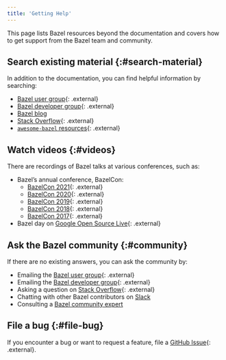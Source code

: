 ```yaml
---
title: 'Getting Help'
---
```


This page lists Bazel resources beyond the documentation and covers how to get
support from the Bazel team and community.

## Search existing material {:#search-material}

In addition to the documentation, you can find helpful information by searching:

* [Bazel user group](https://groups.google.com/g/bazel-discuss){: .external}
* [Bazel developer group](https://groups.google.com/g/bazel-dev){: .external}
* [Bazel blog](https://blog.bazel.build/)
* [Stack Overflow](https://stackoverflow.com/questions/tagged/bazel){: .external}
* [`awesome-bazel` resources](https://github.com/jin/awesome-bazel){: .external}

## Watch videos {:#videos}

There are recordings of Bazel talks at various conferences, such as:

* Bazel’s annual conference, BazelCon:
  * [BazelCon 2021](https://www.youtube.com/playlist?list=PLxNYxgaZ8Rsc3auKhtfIB4qXAYf7whEux){: .external}
  * [BazelCon 2020](https://www.youtube.com/playlist?list=PLxNYxgaZ8RseRybXNbopHRv6-wGmFr04n){: .external}
  * [BazelCon 2019](https://youtu.be/eymphDN7No4?t=PLxNYxgaZ8Rsf-7g43Z8LyXct9ax6egdSj){: .external}
  * [BazelCon 2018](https://youtu.be/DVYRg6b2UBo?t=PLxNYxgaZ8Rsd3Nmvl1W1B4I6nK1674ezp){: .external}
  * [BazelCon 2017](https://youtu.be/3eFllvz8_0k?t=PLxNYxgaZ8RseY0KmkXQSt0StE71E7yizG){: .external}
* Bazel day on [Google Open Source Live](https://opensourcelive.withgoogle.com/events/bazel){: .external}

## Ask the Bazel community {:#community}

If there are no existing answers, you can ask the community by:

* Emailing the [Bazel user group](https://groups.google.com/g/bazel-discuss){: .external}
* Emailing the [Bazel developer group](https://groups.google.com/g/bazel-dev){: .external}
* Asking a question on [Stack Overflow](https://stackoverflow.com/questions/tagged/bazel){: .external}
* Chatting with other Bazel contributors on [Slack](https://slack.bazel.build/)
* Consulting a [Bazel community expert](/versions/6.3.0/community/experts)

## File a bug {:#file-bug}

If you encounter a bug or want to request a feature, file a [GitHub
Issue](https://github.com/bazelbuild/bazel/issues){: .external}.
